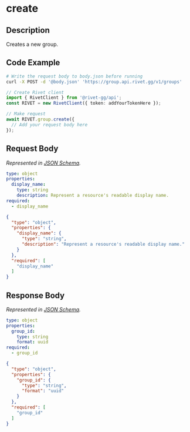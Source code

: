 
# create

## Description

Creates a new group.


## Code Example

<CodeGroup title='Request' tag='POST' label='https://group.api.rivet.gg/v1/groups'>

```bash {{ title: 'cURL' }}
# Write the request body to body.json before running
curl -X POST -d '@body.json' 'https://group.api.rivet.gg/v1/groups'
```

```ts
// Create Rivet client
import { RivetClient } from '@rivet-gg/api';
const RIVET = new RivetClient({ token: addYourTokenHere });

// Make request
await RIVET.group.create({
  // Add your request body here
});
```

</CodeGroup>


## Request Body

_Represented in [JSON Schema](https://json-schema.org/)._

<CodeGroup title='Request'>

```yaml
type: object
properties:
  display_name:
    type: string
    description: Represent a resource's readable display name.
required:
  - display_name

```

```json
{
  "type": "object",
  "properties": {
    "display_name": {
      "type": "string",
      "description": "Represent a resource's readable display name."
    }
  },
  "required": [
    "display_name"
  ]
}
```

</CodeGroup>


## Response Body

_Represented in [JSON Schema](https://json-schema.org/)._

<CodeGroup title='Response'>

```yaml
type: object
properties:
  group_id:
    type: string
    format: uuid
required:
  - group_id

```

```json
{
  "type": "object",
  "properties": {
    "group_id": {
      "type": "string",
      "format": "uuid"
    }
  },
  "required": [
    "group_id"
  ]
}
```

</CodeGroup>

